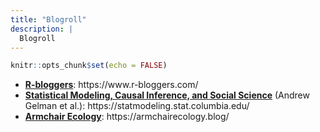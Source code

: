 ```yaml
---
title: "Blogroll"
description: |
  Blogroll
---
```


```r
knitr::opts_chunk$set(echo = FALSE)
```



* [**R-bloggers**](https://www.r-bloggers.com/): https://www.r-bloggers.com/
* [**Statistical Modeling, Causal Inference, and Social Science**](https://statmodeling.stat.columbia.edu/) (Andrew Gelman et al.): https://statmodeling.stat.columbia.edu/
* [**Armchair Ecology**](https://armchairecology.blog/): https://armchairecology.blog/